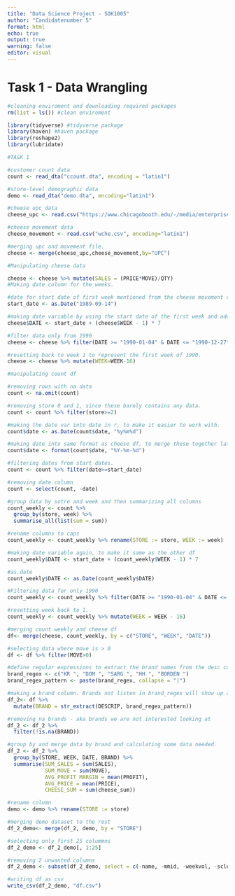 ```yaml
---
title: "Data Science Project - SOK1005"
author: "Candidatenumber 5"
format: html
echo: true
output: true
warning: false
editor: visual
---
```


# Task 1 - Data Wrangling

```r
#cleaning enviroment and downloading required packages
rm(list = ls()) #clean enviroment

library(tidyverse) #tidyverse package
library(haven) #haven package
library(reshape2)
library(lubridate)
```

```r

#TASK 1

#customer count data
count <- read_dta("ccount.dta", encoding = "latin1")

#store-level demographic data
demo <- read_dta("demo.dta", encoding="latin1")

#cheese upc data
cheese_upc <- read.csv("https://www.chicagobooth.edu/-/media/enterprise/centers/kilts/datasets/dominicks-dataset/upc_csv-files/upcche.csv", encoding="latin1")

#cheese movement data
cheese_movement <- read.csv("wche.csv", encoding="latin1")

#merging upc and movement file.
cheese <- merge(cheese_upc,cheese_movement,by="UPC")
```

```r
#Manipulating cheese data

cheese <- cheese %>% mutate(SALES = (PRICE*MOVE)/QTY)
#Making date column for the weeks.

#date for start date of first week mentioned from the cheese movement data manual
start_date <- as.Date("1989-09-14")

#making date variable by using the start date of the first week and adding 7 days for every week passing by. 
cheese$DATE <- start_date + (cheese$WEEK - 1) * 7

#filter data only from 1990
cheese <- cheese %>% filter(DATE >= "1990-01-04" & DATE <= "1990-12-27") 

#resetting back to week 1 to represent the first week of 1990. 
cheese <- cheese %>% mutate(WEEK=WEEK-16)
```

```r
#manipulating count df

#removing rows with na data
count <- na.omit(count)

#removing store 0 and 1, since these barely contains any data.
count <- count %>% filter(store>=2)

#making the date var into date in r, to make it easier to work with. 
count$date <- as.Date(count$date, "%y%m%d")

#making date into same format as cheese df, to merge these together later
count$date <- format(count$date, "%Y-%m-%d")

#filtering dates from start dates.
count <- count %>% filter(date>=start_date)

#removing date column
count <- select(count, -date)

#group data by sotre and week and then summarizing all columns
count_weekly <- count %>%
  group_by(store, week) %>%
  summarise_all(list(sum = sum))

#rename columns to caps
count_weekly <- count_weekly %>% rename(STORE := store, WEEK := week)

#making date variable again, to make it same as the other df
count_weekly$DATE <- start_date + (count_weekly$WEEK - 1) * 7

#as.date
count_weekly$DATE <- as.Date(count_weekly$DATE)

#Filtering data for only 1990
count_weekly <- count_weekly %>% filter(DATE >= "1990-01-04" & DATE <= "1990-12-27")

#resetting week back to 1.
count_weekly <- count_weekly %>% mutate(WEEK = WEEK - 16)

#merging count weekly and cheese df
df<- merge(cheese, count_weekly, by = c("STORE", "WEEK", "DATE"))

#selecting data where move is > 0
df <- df %>% filter(MOVE>0)
```

```r
#define regular expressions to extract the brand names from the desc column
brand_regex <- c("KR ", "DOM ", "SARG ", "HH ", "BORDEN ")
brand_regex_pattern <- paste(brand_regex, collapse = "|")

#making a brand column. Brands not listen in brand_regex will show up as na.
df_2<- df %>%
  mutate(BRAND = str_extract(DESCRIP, brand_regex_pattern))

#removing na brands - aka brands we are not interested looking at
df_2 <- df_2 %>%
  filter(!is.na(BRAND))

#group by and merge data by brand and calculating some data needed.
df_2 <- df_2 %>%
  group_by(STORE, WEEK, DATE, BRAND) %>%
  summarise(SUM_SALES = sum(SALES),
            SUM_MOVE = sum(MOVE),
            AVG_PROFIT_MARGIN = mean(PROFIT),
            AVG_PRICE = mean(PRICE),
            CHEESE_SUM = sum(cheese_sum))
```

```r
#rename column
demo <- demo %>% rename(STORE := store)

#merging demo dataset to the rest
df_2_demo<- merge(df_2, demo, by = "STORE")

#selecting only first 25 colummns
df_2_demo <- df_2_demo[, 1:25]

#removing 2 unwanted columns
df_2_demo <- subset(df_2_demo, select = c(-name, -mmid, -weekvol, -scluster, -zone))

#writing df as csv
write_csv(df_2_demo, "df.csv")
```
